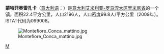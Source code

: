 {{Infobox Italian comune
| name                = 蒙泰菲奥雷孔卡
| official_name       = Montefiore Conca
| native_name         =
| image_skyline       =
| imagesize           =
| image_alt           =
| image_caption       =
| image_shield        =
| shield_alt          =
| image_map           =
| map_alt             =
| map_caption         =
| pushpin_label_position =
| pushpin_map_alt     =
| latd  =  |latm  =   |lats  =  |latNS  = N
| longd =  |longm =  |longs =   |longEW = E
| coordinates_type    = type:city(278)_region:IT
| coordinates_display = title
| coordinates_footnotes =
| region              = 
| province            = [[里米尼省|里米尼省]]
| frazioni            =
| mayor_party         =
| mayor               = 
| area_footnotes      =
| area_total_km2      = 22
| population_footnotes =
| population_total    = 2196
| population_as_of    = 2009
| pop_density_footnotes =
| elevation_footnotes =
| elevation_m         = 
| twin1               =
| twin1_country       =
| saint               =
| day                 =
| postal_code         =47834
| area_code           = 
| website             = 
| footnotes           = }}
'''蒙特菲奥雷孔卡'''（[[意大利语|意大利语]]：'''{{lang|it|Montefiore Conca}}'''）是[[意大利|意大利]][[艾米利亚-罗马涅大区|艾米利亚-罗马涅大区]][[里米尼省|里米尼省]]的一个镇，面积22.4平方公里，人口2196人，人口密度99.8人/平方公里（2009年）。ISTAT代码为099008。

[[File:Montefiore_Conca_mattino.jpg|thumb]]

{{Province of Rimini}}

{{里米尼省市鎮}}

[[Category:里米尼省市镇|M]]


{{Italy-geo-stub}}